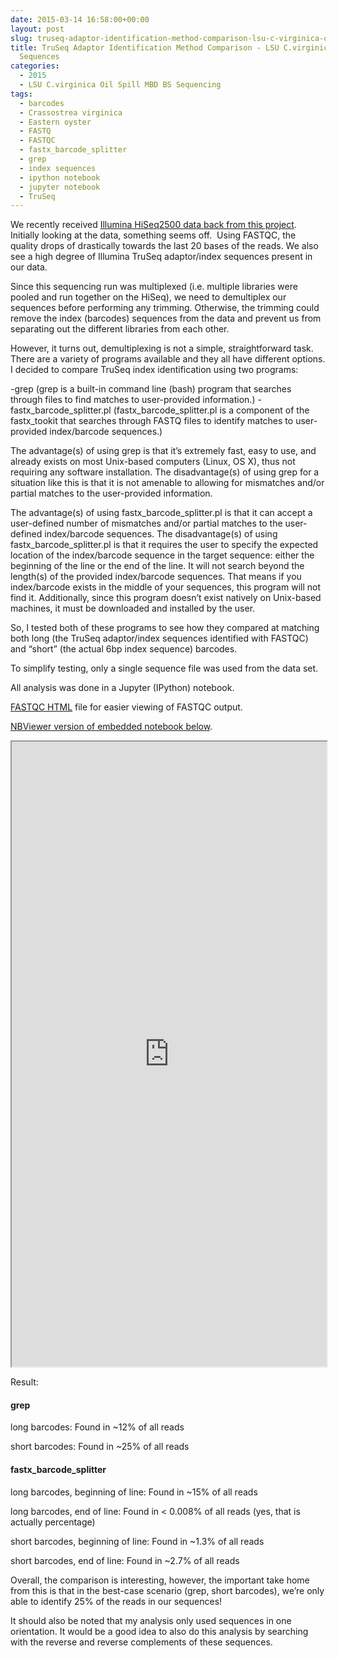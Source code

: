 ```yaml
---
date: 2015-03-14 16:58:00+00:00
layout: post
slug: truseq-adaptor-identification-method-comparison-lsu-c-virginica-oil-spill-sequences
title: TruSeq Adaptor Identification Method Comparison - LSU C.virginica Oil Spill
  Sequences
categories:
  - 2015
  - LSU C.virginica Oil Spill MBD BS Sequencing
tags:
  - barcodes
  - Crassostrea virginica
  - Eastern oyster
  - FASTQ
  - FASTQC
  - fastx_barcode_splitter
  - grep
  - index sequences
  - ipython notebook
  - jupyter notebook
  - TruSeq
---
```


We recently received [Illumina HiSeq2500 data back from this project](https://robertslab.github.io/sams-notebook/2015/02/09/sequencing-data-lsu-c-virginica-mbd-bs-seq.html). Initially looking at the data, something seems off.  Using FASTQC, the quality drops of drastically towards the last 20 bases of the reads. We also see a high degree of Illumina TruSeq adaptor/index sequences present in our data.

Since this sequencing run was multiplexed (i.e. multiple libraries were pooled and run together on the HiSeq), we need to demultiplex our sequences before performing any trimming. Otherwise, the trimming could remove the index (barcodes) sequences from the data and prevent us from separating out the different libraries from each other.

However, it turns out, demultiplexing is not a simple, straightforward task. There are a variety of programs available and they all have different options. I decided to compare TruSeq index identification using two programs:

-grep (grep is a built-in command line (bash) program that searches through files to find matches to user-provided information.)
-fastx_barcode_splitter.pl (fastx_barcode_splitter.pl is a component of the fastx_tookit that searches through FASTQ files to identify matches to user-provided index/barcode sequences.)

The advantage(s) of using grep is that it's extremely fast, easy to use, and already exists on most Unix-based computers (Linux, OS X), thus not requiring any software installation. The disadvantage(s) of using grep for a situation like this is that it is not amenable to allowing for mismatches and/or partial matches to the user-provided information.

The advantage(s) of using fastx_barcode_splitter.pl is that it can accept a user-defined number of mismatches and/or partial matches to the user-defined index/barcode sequences. The disadvantage(s) of using fastx_barcode_splitter.pl is that it requires the user to specify the expected location of the index/barcode sequence in the target sequence: either the beginning of the line or the end of the line. It will not search beyond the length(s) of the provided index/barcode sequences. That means if you index/barcode exists in the middle of your sequences, this program will not find it. Additionally, since this program doesn't exist natively on Unix-based machines, it must be downloaded and installed by the user.

So, I tested both of these programs to see how they compared at matching both long (the TruSeq adaptor/index sequences identified with FASTQC) and "short" (the actual 6bp index sequence) barcodes.

To simplify testing, only a single sequence file was used from the data set.

All analysis was done in a Jupyter (IPython) notebook.

[FASTQC HTML](https://eagle.fish.washington.edu/Arabidopsis/iPythonNotebooks/20150313_2112_lane1_NoIndex_L001_R1_001_fastqc.html) file for easier viewing of FASTQC output.

[NBViewer version of embedded notebook below](https://nbviewer.ipython.org/url/eagle.fish.washington.edu/Arabidopsis/iPythonNotebooks/20150313_LSU_Oil_Spill_IndexID_Comparisons.ipynb).

<iframe src="https://nbviewer.ipython.org/url/eagle.fish.washington.edu/Arabidopsis/iPythonNotebooks/20150313_LSU_Oil_Spill_IndexID_Comparisons.ipynb" width="100%" height="1000" scrolling="yes"></iframe>



Result:



#### grep



long barcodes: Found in ~12% of all reads

short barcodes: Found in ~25% of all reads





#### fastx_barcode_splitter



long barcodes, beginning of line: Found in ~15% of all reads

long barcodes, end of line: Found in < 0.008% of all reads (yes, that is actually percentage)



short barcodes, beginning of line: Found in ~1.3% of all reads

short barcodes, end of line: Found in ~2.7% of all reads



Overall, the comparison is interesting, however, the important take home from this is that in the best-case scenario (grep, short barcodes), we're only able to identify 25% of the reads in our sequences!

It should also be noted that my analysis only used sequences in one orientation. It would be a good idea to also do this analysis by searching with the reverse and reverse complements of these sequences.
